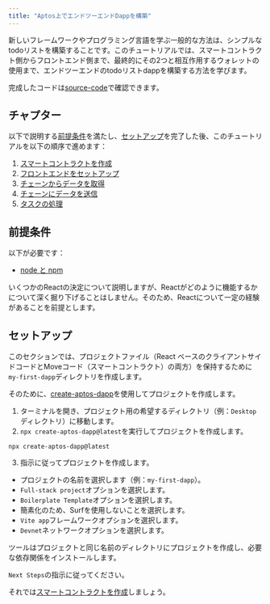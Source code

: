 ```yaml
---
title: "Aptos上でエンドツーエンドDappを構築"
---
```


新しいフレームワークやプログラミング言語を学ぶ一般的な方法は、シンプルなtodoリストを構築することです。このチュートリアルでは、スマートコントラクト側からフロントエンド側まで、最終的にその2つと相互作用するウォレットの使用まで、エンドツーエンドのtodoリストdappを構築する方法を学びます。

完成したコードは[source-code](https://github.com/aptos-labs/developer-docs/tree/main/apps/nextra/pages/en/build/guides/build-e2e-dapp)で確認できます。

## チャプター

以下で説明する[前提条件](#前提条件)を満たし、[セットアップ](#セットアップ)を完了した後、このチュートリアルを以下の順序で進めます：

1. [スマートコントラクトを作成](/ja/build/guides/build-e2e-dapp/1-create-smart-contract)
2. [フロントエンドをセットアップ](/ja/build/guides/build-e2e-dapp/2-set-up-the-frontend)
3. [チェーンからデータを取得](/ja/build/guides/build-e2e-dapp/3-fetch-data-from-chain)
4. [チェーンにデータを送信](/ja/build/guides/build-e2e-dapp/4-submit-data-to-chain)
5. [タスクの処理](/ja/build/guides/build-e2e-dapp/5-handle-tasks)

## 前提条件

以下が必要です：

- [node と npm](https://nodejs.org/en/)

いくつかのReactの決定について説明しますが、Reactがどのように機能するかについて深く掘り下げることはしません。そのため、Reactについて一定の経験があることを前提とします。

## セットアップ

このセクションでは、プロジェクトファイル（React ベースのクライアントサイドコードとMoveコード（スマートコントラクト）の両方）を保持するために`my-first-dapp`ディレクトリを作成します。

そのために、[create-aptos-dapp](/ja/build/create-aptos-dapp)を使用してプロジェクトを作成します。

1. ターミナルを開き、プロジェクト用の希望するディレクトリ（例：`Desktop`ディレクトリ）に移動します。
2. `npx create-aptos-dapp@latest`を実行してプロジェクトを作成します。

```shellscript filename="Terminal"
npx create-aptos-dapp@latest
```

3. 指示に従ってプロジェクトを作成します。

- プロジェクトの名前を選択します（例：`my-first-dapp`）。
- `Full-stack project`オプションを選択します。
- `Boilerplate Template`オプションを選択します。
- 簡素化のため、Surfを使用しないことを選択します。
- `Vite app`フレームワークオプションを選択します。
- `Devnet`ネットワークオプションを選択します。

ツールはプロジェクトと同じ名前のディレクトリにプロジェクトを作成し、必要な依存関係をインストールします。

`Next Steps`の指示に従ってください。

それでは[スマートコントラクトを作成](/ja/build/guides/build-e2e-dapp/1-create-smart-contract)しましょう。
